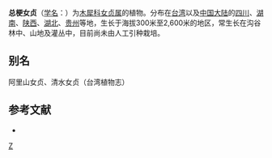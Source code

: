 {{Speciesbox 
| taxon = Ligustrum pricei
| binomial_authority = [[早田文藏|Hayata]]
|synonyms_ref = <ref name="amberashley">[http://apps.kew.org/wcsp/synonomy.do?name_id=354141|Kew World Checklist of Selected Plant Families, synonyms, ''Ligustrum pricei'']</ref>
|synonyms = *''Ligustrum japonicum'' var. ''pricei'' <small>(Hayata) T.S.Liu & J.C.Liao</small>
*''Ligustrum formosanum'' <small>Rehder in C.S.Sargent</small>
*''Ligustrum pedunculare'' <small>Rehder in C.S.Sargent</small>
*''Ligustrum seisuiense'' <small>T.Shimizu & M.T.Kao</small>
}}

'''总梗女贞'''（[[学名|学名]]：{{lang|la|''Ligustrum pricei''}}）为[[木犀科|木犀科]][[女贞属|女贞属]]的植物。分布在[[台湾|台湾]]以及[[中国大陆|中国大陆]]的[[四川|四川]]、[[湖南|湖南]]、[[陕西|陕西]]、[[湖北|湖北]]、[[贵州|贵州]]等地，生长于海拔300米至2,600米的地区，常生长在沟谷林中、山地及灌丛中，目前尚未由人工引种栽培。

== 别名 ==
阿里山女贞、清水女贞（台湾植物志）

==参考文献==
{{reflist}}
* {{cite web| url =http://www.bioinfo.cn/db05/KmzwSpecies.php?action=view&id=14343| title =总梗女贞| work =《中国高等植物数据库全库》| publisher =中国科学院微生物研究所| author =昆明植物研究所| accessdate =2009-02-24| deadurl =yes| archiveurl =https://web.archive.org/web/20160305002808/http://www.bioinfo.cn/db05/KmzwSpecies.php?action=view&id=14343| archivedate =2016-03-05}}
{{Taxonbar|from=Q5499971}}

[[Category:女贞属|Z]]